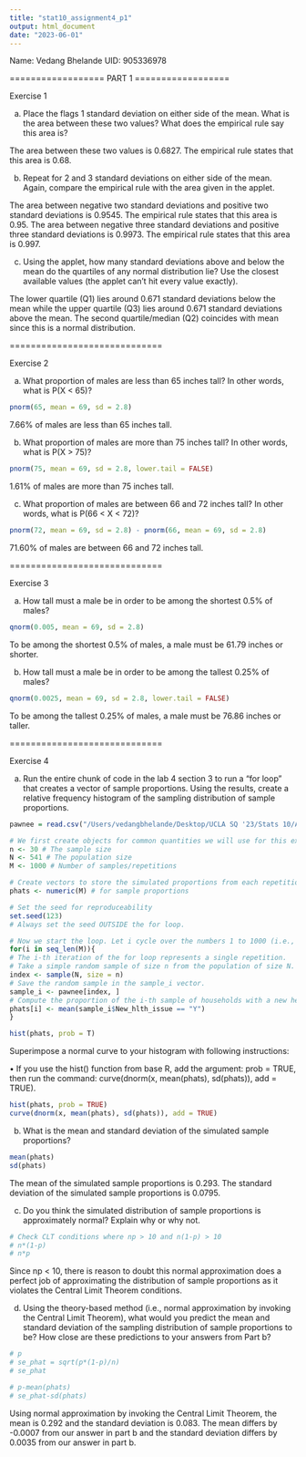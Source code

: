 ```yaml
---
title: "stat10_assignment4_p1"
output: html_document
date: "2023-06-01"
---
```


Name: Vedang Bhelande
UID: 905336978

================== PART 1 ==================

Exercise 1

a) Place the flags 1 standard deviation on either side of the mean. What is the area between these two values? What does the empirical rule say this area is?

The area between these two values is 0.6827. The empirical rule states that this area is 0.68.

b) Repeat for 2 and 3 standard deviations on either side of the mean. Again, compare the empirical rule with the area given in the applet.

The area between negative two standard deviations and positive two standard deviations is 0.9545. The empirical rule states that this area is 0.95. The area between negative three standard deviations and positive three standard deviations is 0.9973. The empirical rule states that this area is 0.997.

c) Using the applet, how many standard deviations above and below the mean do the quartiles of any normal distribution lie? Use the closest available values (the applet can't hit every value exactly).

The lower quartile (Q1) lies around 0.671 standard deviations below the mean while the upper quartile (Q3) lies around 0.671 standard deviations above the mean. The second quartile/median (Q2) coincides with mean since this is a normal distribution.

=============================

Exercise 2

a) What proportion of males are less than 65 inches tall? In other words, what is P(X < 65)?

```r
pnorm(65, mean = 69, sd = 2.8)
```

7.66% of males are less than 65 inches tall.

b) What proportion of males are more than 75 inches tall? In other words, what is P(X > 75)?

```r
pnorm(75, mean = 69, sd = 2.8, lower.tail = FALSE)
```

1.61% of males are more than 75 inches tall.

c) What proportion of males are between 66 and 72 inches tall? In other words, what is P(66 <
X < 72)?

```r
pnorm(72, mean = 69, sd = 2.8) - pnorm(66, mean = 69, sd = 2.8)
```

71.60% of males are between 66 and 72 inches tall.

=============================

Exercise 3

a) How tall must a male be in order to be among the shortest 0.5% of males?

```r
qnorm(0.005, mean = 69, sd = 2.8)
```

To be among the shortest 0.5% of males, a male must be 61.79 inches or shorter.

b) How tall must a male be in order to be among the tallest 0.25% of males?

```r
qnorm(0.0025, mean = 69, sd = 2.8, lower.tail = FALSE)
```

To be among the tallest 0.25% of males, a male must be 76.86 inches or taller.

=============================

Exercise 4

a) Run the entire chunk of code in the lab 4 section 3 to run a “for loop” that creates a vector of sample proportions. Using the results, create a relative frequency histogram of the sampling distribution of sample proportions.

```r
pawnee = read.csv("/Users/vedangbhelande/Desktop/UCLA SQ '23/Stats 10/Assignments/Assignment 4/pawnee.csv")

# We first create objects for common quantities we will use for this exercise.
n <- 30 # The sample size
N <- 541 # The population size
M <- 1000 # Number of samples/repetitions

# Create vectors to store the simulated proportions from each repetition. 
phats <- numeric(M) # for sample proportions

# Set the seed for reproduceability
set.seed(123)
# Always set the seed OUTSIDE the for loop.

# Now we start the loop. Let i cycle over the numbers 1 to 1000 (i.e., iterate 1000 times).
for(i in seq_len(M)){
# The i-th iteration of the for loop represents a single repetition.
# Take a simple random sample of size n from the population of size N. 
index <- sample(N, size = n)
# Save the random sample in the sample_i vector.
sample_i <- pawnee[index, ]
# Compute the proportion of the i-th sample of households with a new health issue.
phats[i] <- mean(sample_i$New_hlth_issue == "Y")
}

hist(phats, prob = T)
```

Superimpose a normal curve to your histogram with following instructions:

• If you use the hist() function from base R, add the argument: prob = TRUE, then run the command: curve(dnorm(x, mean(phats), sd(phats)), add = TRUE).

```r
hist(phats, prob = TRUE)
curve(dnorm(x, mean(phats), sd(phats)), add = TRUE)
```

b) What is the mean and standard deviation of the simulated sample proportions?

```r
mean(phats)
sd(phats)
```

The mean of the simulated sample proportions is 0.293.
The standard deviation of the simulated sample proportions is 0.0795.

c) Do you think the simulated distribution of sample proportions is approximately normal? Explain why or why not.

```r
# Check CLT conditions where np > 10 and n(1-p) > 10
# n*(1-p)
# n*p
```

Since np < 10, there is reason to doubt this normal approximation does a perfect job of approximating the distribution of sample proportions as it violates the Central Limit Theorem conditions. 

d) Using the theory-based method (i.e., normal approximation by invoking the Central Limit Theorem), what would you predict the mean and standard deviation of the sampling distribution of sample proportions to be? How close are these predictions to your answers from Part b?

```r
# p
# se_phat = sqrt(p*(1-p)/n)
# se_phat

# p-mean(phats)
# se_phat-sd(phats)
```

Using normal approximation by invoking the Central Limit Theorem, the mean is 0.292 and the standard deviation is 0.083. The mean differs by -0.0007 from our answer in part b and the standard deviation differs by 0.0035 from our answer in part b.
